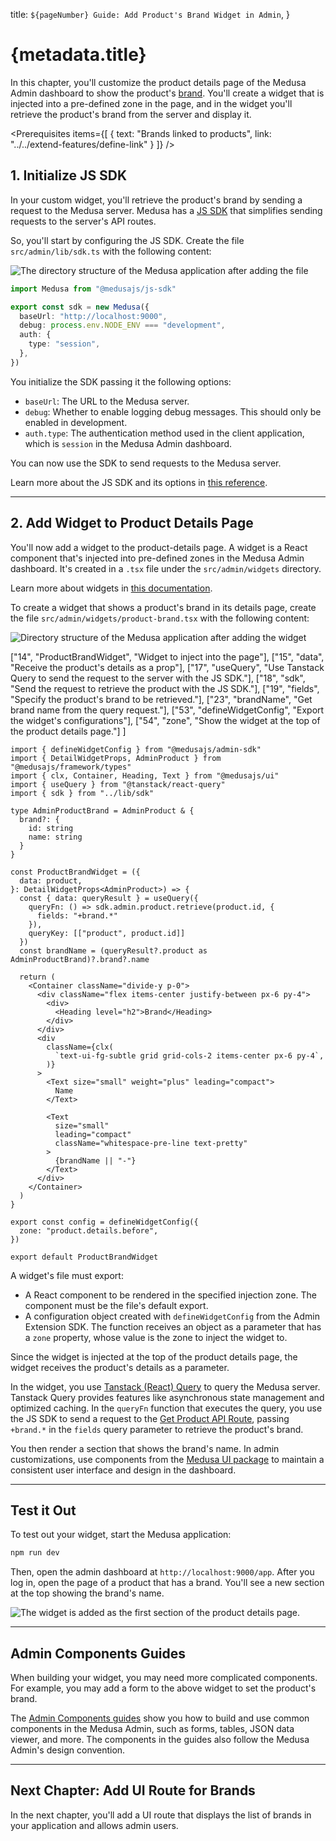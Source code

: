 
  title: `${pageNumber} Guide: Add Product's Brand Widget in Admin`,
}

# {metadata.title}

In this chapter, you'll customize the product details page of the Medusa Admin dashboard to show the product's [brand](../../custom-features/module/page.mdx). You'll create a widget that is injected into a pre-defined zone in the page, and in the widget you'll retrieve the product's brand from the server and display it.

<Prerequisites
  items={[
    {
      text: "Brands linked to products",
      link: "../../extend-features/define-link"
    }
  ]}
/>

## 1. Initialize JS SDK

In your custom widget, you'll retrieve the product's brand by sending a request to the Medusa server. Medusa has a [JS SDK](!resources!/js-sdk) that simplifies sending requests to the server's API routes.

So, you'll start by configuring the JS SDK. Create the file `src/admin/lib/sdk.ts` with the following content:

![The directory structure of the Medusa application after adding the file](https://res.cloudinary.com/dza7lstvk/image/upload/v1733414606/Medusa%20Book/brands-admin-dir-overview-1_jleg0t.jpg)

```ts title="src/admin/lib/sdk.ts"
import Medusa from "@medusajs/js-sdk"

export const sdk = new Medusa({
  baseUrl: "http://localhost:9000",
  debug: process.env.NODE_ENV === "development",
  auth: {
    type: "session",
  },
})
```

You initialize the SDK passing it the following options:

- `baseUrl`: The URL to the Medusa server.
- `debug`: Whether to enable logging debug messages. This should only be enabled in development.
- `auth.type`: The authentication method used in the client application, which is `session` in the Medusa Admin dashboard.

You can now use the SDK to send requests to the Medusa server.

<Note>

Learn more about the JS SDK and its options in [this reference](!resources!/js-sdk).

</Note>

---

## 2. Add Widget to Product Details Page

You'll now add a widget to the product-details page. A widget is a React component that's injected into pre-defined zones in the Medusa Admin dashboard. It's created in a `.tsx` file under the `src/admin/widgets` directory.

<Note>

Learn more about widgets in [this documentation](../../../advanced-development/admin/widgets/page.mdx).

</Note>

To create a widget that shows a product's brand in its details page, create the file `src/admin/widgets/product-brand.tsx` with the following content:

![Directory structure of the Medusa application after adding the widget](https://res.cloudinary.com/dza7lstvk/image/upload/v1733414684/Medusa%20Book/brands-admin-dir-overview-2_eq5xhi.jpg)

  ["14", "ProductBrandWidget", "Widget to inject into the page"],
  ["15", "data", "Receive the product's details as a prop"],
  ["17", "useQuery", "Use Tanstack Query to send the request to the server with the JS SDK."],
  ["18", "sdk", "Send the request to retrieve the product with the JS SDK."],
  ["19", "fields", "Specify the product's brand to be retrieved."],
  ["23", "brandName", "Get brand name from the query request."],
  ["53", "defineWidgetConfig", "Export the widget's configurations"],
  ["54", "zone", "Show the widget at the top of the product details page."]
]

```tsx title="src/admin/widgets/product-brand.tsx" highlights={highlights}
import { defineWidgetConfig } from "@medusajs/admin-sdk"
import { DetailWidgetProps, AdminProduct } from "@medusajs/framework/types"
import { clx, Container, Heading, Text } from "@medusajs/ui"
import { useQuery } from "@tanstack/react-query"
import { sdk } from "../lib/sdk"

type AdminProductBrand = AdminProduct & {
  brand?: {
    id: string
    name: string
  }
}

const ProductBrandWidget = ({ 
  data: product,
}: DetailWidgetProps<AdminProduct>) => {
  const { data: queryResult } = useQuery({
    queryFn: () => sdk.admin.product.retrieve(product.id, {
      fields: "+brand.*"
    }),
    queryKey: [["product", product.id]]
  })
  const brandName = (queryResult?.product as AdminProductBrand)?.brand?.name

  return (
    <Container className="divide-y p-0">
      <div className="flex items-center justify-between px-6 py-4">
        <div>
          <Heading level="h2">Brand</Heading>
        </div>
      </div>
      <div
        className={clx(
          `text-ui-fg-subtle grid grid-cols-2 items-center px-6 py-4`,
        )}
      >
        <Text size="small" weight="plus" leading="compact">
          Name
        </Text>

        <Text
          size="small"
          leading="compact"
          className="whitespace-pre-line text-pretty"
        >
          {brandName || "-"}
        </Text>
      </div>
    </Container>
  )
}

export const config = defineWidgetConfig({
  zone: "product.details.before",
})

export default ProductBrandWidget
```

A widget's file must export:

- A React component to be rendered in the specified injection zone. The component must be the file's default export.
- A configuration object created with `defineWidgetConfig` from the Admin Extension SDK. The function receives an object as a parameter that has a `zone` property, whose value is the zone to inject the widget to.

Since the widget is injected at the top of the product details page, the widget receives the product's details as a parameter.

In the widget, you use [Tanstack (React) Query](https://tanstack.com/query/latest) to query the Medusa server. Tanstack Query provides features like asynchronous state management and optimized caching. In the `queryFn` function that executes the query, you use the JS SDK to send a request to the [Get Product API Route](!api!/admin#products_getproductsid), passing `+brand.*` in the `fields` query parameter to retrieve the product's brand.

You then render a section that shows the brand's name. In admin customizations, use components from the [Medusa UI package](!ui!) to maintain a consistent user interface and design in the dashboard.

---

## Test it Out

To test out your widget, start the Medusa application:

```bash npm2yarn
npm run dev
```

Then, open the admin dashboard at `http://localhost:9000/app`. After you log in, open the page of a product that has a brand. You'll see a new section at the top showing the brand's name.

![The widget is added as the first section of the product details page.](https://res.cloudinary.com/dza7lstvk/image/upload/v1733414415/Medusa%20Book/Screenshot_2024-12-05_at_5.59.25_PM_y85m14.png)

---

## Admin Components Guides

When building your widget, you may need more complicated components. For example, you may add a form to the above widget to set the product's brand.

The [Admin Components guides](!resources!/admin-components) show you how to build and use common components in the Medusa Admin, such as forms, tables, JSON data viewer, and more. The components in the guides also follow the Medusa Admin's design convention.

---

## Next Chapter: Add UI Route for Brands

In the next chapter, you'll add a UI route that displays the list of brands in your application and allows admin users.
